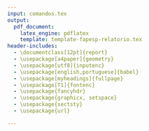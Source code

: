 ```yaml
---
input: comandos.tex
output: 
  pdf_document:
    latex_engine: pdflatex
    template: template-fapesp-relatorio.tex
header-includes:
  - \documentclass[12pt]{report}
  - \usepackage[a4paper]{geometry}
  - \usepackage[utf8]{inputenc}
  - \usepackage[english,portuguese]{babel}
  - \usepackage[myheadings]{fullpage}
  - \usepackage[T1]{fontenc}
  - \usepackage{fancyhdr}
  - \usepackage{graphicx, setspace}
  - \usepackage{sectsty}
  - \usepackage{url}

---
```

